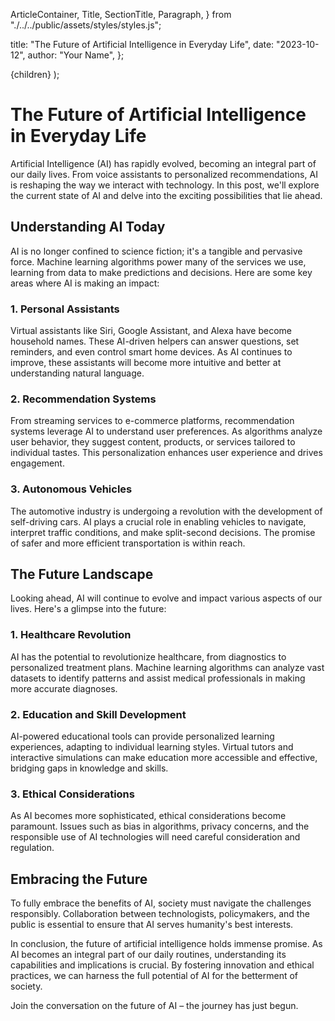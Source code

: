 ArticleContainer,
Title,
SectionTitle,
Paragraph,
} from "./../../public/assets/styles/styles.js";

  title: "The Future of Artificial Intelligence in Everyday Life",
  date: "2023-10-12",
  author: "Your Name",
};



<MainLayout>
<ArticleContainer>{children}</ArticleContainer>
</MainLayout>
);

# The Future of Artificial Intelligence in Everyday Life

Artificial Intelligence (AI) has rapidly evolved, becoming an integral part of our daily lives. From voice assistants to personalized recommendations, AI is reshaping the way we interact with technology. In this post, we'll explore the current state of AI and delve into the exciting possibilities that lie ahead.
## Understanding AI Today

AI is no longer confined to science fiction; it's a tangible and pervasive force. Machine learning algorithms power many of the services we use, learning from data to make predictions and decisions. Here are some key areas where AI is making an impact:

### 1. Personal Assistants

Virtual assistants like Siri, Google Assistant, and Alexa have become household names. These AI-driven helpers can answer questions, set reminders, and even control smart home devices. As AI continues to improve, these assistants will become more intuitive and better at understanding natural language.
### 2. Recommendation Systems

From streaming services to e-commerce platforms, recommendation systems leverage AI to understand user preferences. As algorithms analyze user behavior, they suggest content, products, or services tailored to individual tastes. This personalization enhances user experience and drives engagement.

### 3. Autonomous Vehicles

The automotive industry is undergoing a revolution with the development of self-driving cars. AI plays a crucial role in enabling vehicles to navigate, interpret traffic conditions, and make split-second decisions. The promise of safer and more efficient transportation is within reach.

## The Future Landscape

Looking ahead, AI will continue to evolve and impact various aspects of our lives. Here's a glimpse into the future:

### 1. Healthcare Revolution

AI has the potential to revolutionize healthcare, from diagnostics to personalized treatment plans. Machine learning algorithms can analyze vast datasets to identify patterns and assist medical professionals in making more accurate diagnoses.

### 2. Education and Skill Development

AI-powered educational tools can provide personalized learning experiences, adapting to individual learning styles. Virtual tutors and interactive simulations can make education more accessible and effective, bridging gaps in knowledge and skills.

### 3. Ethical Considerations

As AI becomes more sophisticated, ethical considerations become paramount. Issues such as bias in algorithms, privacy concerns, and the responsible use of AI technologies will need careful consideration and regulation.

## Embracing the Future

To fully embrace the benefits of AI, society must navigate the challenges responsibly. Collaboration between technologists, policymakers, and the public is essential to ensure that AI serves humanity's best interests.

In conclusion, the future of artificial intelligence holds immense promise. As AI becomes an integral part of our daily routines, understanding its capabilities and implications is crucial. By fostering innovation and ethical practices, we can harness the full potential of AI for the betterment of society.

Join the conversation on the future of AI – the journey has just begun.
